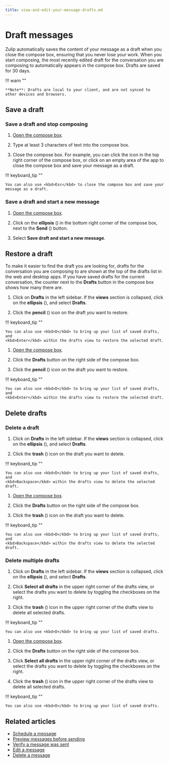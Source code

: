 ```yaml
---
title: view-and-edit-your-message-drafts.md
---
```


# Draft messages

Zulip automatically saves the content of your message as a draft when you close
the compose box, ensuring that you never lose your work. When you start
composing, the most recently edited draft for the conversation you are composing
to automatically appears in the compose box. Drafts are saved for 30 days.

!!! warn ""

    **Note**: Drafts are local to your client, and are not synced to
    other devices and browsers.

## Save a draft

### Save a draft and stop composing

<Tabs>
<TabItem label="desktop-web">

1. [Open the compose box](/help/open-the-compose-box).




1. Type at least 3 characters of text into the compose box.

1. Close the compose box. For example, you can click the
   <i class="fa fa-remove"></i> icon in the top right corner of the compose
   box, or click on an empty area of the app to close the compose box and save
   your message as a draft.

!!! keyboard_tip ""

    You can also use <kbd>Esc</kbd> to close the compose box and save your
    message as a draft.

</TabItem>
</Tabs>

### Save a draft and start a new message

<Tabs>
<TabItem label="desktop-web">

1. [Open the compose box](/help/open-the-compose-box).




1. Click on the **ellipsis** (<i class="zulip-icon zulip-icon-more-vertical"></i>)
   in the bottom right corner of the compose box, next to the **Send**
   (<i class="zulip-icon zulip-icon-send"></i>) button.

1. Select **Save draft and start a new message**.

</TabItem>
</Tabs>

## Restore a draft

To make it easier to find the draft you are looking for, drafts for the
conversation you are composing to are shown at the top of the drafts list in the
web and desktop apps. If you have saved drafts for the current conversation, the
counter next to the **Drafts** button in the compose box shows how many there are.

<Tabs>
<TabItem label="via-left-sidebar">

1. Click on <i class="zulip-icon zulip-icon-drafts"></i>**Drafts**
   in the left sidebar. If the **views** section is collapsed, click on
   the **ellipsis** (<i class="zulip-icon zulip-icon-more-vertical"></i>),
   and select <i class="zulip-icon zulip-icon-drafts"></i>**Drafts**.




1. Click the **pencil** (<i class="fa fa-pencil"></i>) icon on the draft you
   want to restore.

!!! keyboard_tip ""

    You can also use <kbd>D</kbd> to bring up your list of saved drafts, and
    <kbd>Enter</kbd> within the drafts view to restore the selected draft.

</TabItem>
<TabItem label="via-compose-box-buttons">

1. [Open the compose box](/help/open-the-compose-box).




1. Click the **Drafts** button on the right side of the compose box.

1. Click the **pencil** (<i class="fa fa-pencil"></i>) icon on the draft you
   want to restore.

!!! keyboard_tip ""

    You can also use <kbd>D</kbd> to bring up your list of saved drafts, and
    <kbd>Enter</kbd> within the drafts view to restore the selected draft.

</TabItem>
</Tabs>

## Delete drafts

### Delete a draft

<Tabs>
<TabItem label="via-left-sidebar">

1. Click on <i class="zulip-icon zulip-icon-drafts"></i>**Drafts**
   in the left sidebar. If the **views** section is collapsed, click on
   the **ellipsis** (<i class="zulip-icon zulip-icon-more-vertical"></i>),
   and select <i class="zulip-icon zulip-icon-drafts"></i>**Drafts**.




1. Click the **trash** (<i class="fa fa-trash-o"></i>) icon on the draft you
   want to delete.

!!! keyboard_tip ""

    You can also use <kbd>D</kbd> to bring up your list of saved drafts, and
    <kbd>Backspace</kbd> within the drafts view to delete the selected draft.

</TabItem>
<TabItem label="via-compose-box-buttons">

1. [Open the compose box](/help/open-the-compose-box).




1. Click the **Drafts** button on the right side of the compose box.

1. Click the **trash** (<i class="fa fa-trash-o"></i>) icon on the draft you
   want to delete.

!!! keyboard_tip ""

    You can also use <kbd>D</kbd> to bring up your list of saved drafts, and
    <kbd>Backspace</kbd> within the drafts view to delete the selected draft.

</TabItem>
</Tabs>

### Delete multiple drafts

<Tabs>
<TabItem label="via-left-sidebar">

1. Click on <i class="zulip-icon zulip-icon-drafts"></i>**Drafts**
   in the left sidebar. If the **views** section is collapsed, click on
   the **ellipsis** (<i class="zulip-icon zulip-icon-more-vertical"></i>),
   and select <i class="zulip-icon zulip-icon-drafts"></i>**Drafts**.




1. Click **Select all drafts** in the upper right corner of
   the drafts view, or select the drafts you want to delete
   by toggling the checkboxes on the right.

1. Click the **trash** (<i class="fa fa-trash-o"></i>) icon in the
   upper right corner of the drafts view to delete all selected drafts.

!!! keyboard_tip ""

    You can also use <kbd>D</kbd> to bring up your list of saved drafts.

</TabItem>
<TabItem label="via-compose-box-buttons">

1. [Open the compose box](/help/open-the-compose-box).




1. Click the **Drafts** button on the right side of the compose box.

1. Click **Select all drafts** in the upper right corner of
   the drafts view, or select the drafts you want to delete
   by toggling the checkboxes on the right.

1. Click the **trash** (<i class="fa fa-trash-o"></i>) icon in the
   upper right corner of the drafts view to delete all selected drafts.

!!! keyboard_tip ""

    You can also use <kbd>D</kbd> to bring up your list of saved drafts.

</TabItem>
</Tabs>

## Related articles

* [Schedule a message](/help/schedule-a-message)
* [Preview messages before sending](/help/preview-your-message-before-sending)
* [Verify a message was sent](/help/verify-your-message-was-successfully-sent)
* [Edit a message](/help/edit-a-message)
* [Delete a message](/help/delete-a-message)



